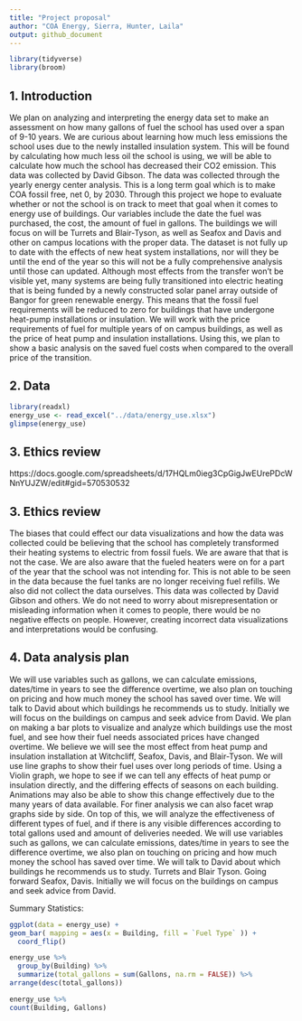 ```yaml
---
title: "Project proposal"
author: "COA Energy, Sierra, Hunter, Laila"
output: github_document
---
```


```r
library(tidyverse)
library(broom)
```

## 1. Introduction
  We plan on analyzing and interpreting the energy data set to make an assessment on how many gallons of fuel the school has used over a span of 9-10 years. We are curious about learning how much less emissions the school uses due to the newly installed insulation system. This will be found by calculating how much less oil the school is using, we will be able to calculate how much the school has decreased their CO2 emission. This data was collected by David Gibson. The data was collected through the yearly energy center analysis. This is a long term goal which is to make COA fossil free, net 0, by 2030. 
  Through this project we hope to evaluate whether or not the school is on track to meet that goal when it comes to energy use of buildings. Our variables include the date the fuel was purchased, the cost, the amount of fuel in gallons. The buildings we will focus on will be Turrets and Blair-Tyson, as well as Seafox and Davis and other on campus locations with the proper data. The dataset is not fully up to date with the effects of new heat system installations, nor will they be until the end of the year so this will not be a fully comprehensive analysis until those can updated. Although most effects from the transfer won't be visible yet, many systems are being fully transitioned into electric heating that is being funded by a newly constructed solar panel array outside of Bangor for green renewable energy. This means that the fossil fuel requirements will be reduced to zero for buildings that have undergone heat-pump installations or insulation. 
    We will work with the price requirements of fuel for multiple years of on campus buildings, as well as the price of heat pump and insulation installations. Using this, we plan to show a basic analysis on the saved fuel costs when compared to the overall price of the transition. 

## 2. Data

```r
library(readxl)
energy_use <- read_excel("../data/energy_use.xlsx")
glimpse(energy_use)
```

## 3. Ethics review

https://docs.google.com/spreadsheets/d/17HQLm0ieg3CpGigJwEUrePDcWNnYUJZW/edit#gid=570530532

## 3. Ethics review
  The biases that could effect our data visualizations and how the data was collected could be believing that the school has completely transformed their heating systems to electric from fossil fuels. We are aware that that is not the case. We are also aware that the fueled heaters were on for a part of the year that the school was not intending for. This is not able to be seen in the data because the fuel tanks are no longer receiving fuel refills. We also did not collect the data ourselves. This data was collected by David Gibson and others. 
  We do not need to worry about misrepresentation or misleading information when it comes to people, there would be no negative effects on people. However, creating incorrect data visualizations and interpretations would be confusing. 

## 4. Data analysis plan
  We will use variables such as gallons, we can calculate emissions, dates/time in years to see the difference overtime, we also plan on touching on pricing and how much money the school has saved over time. We will talk to David about which buildings he recommends us to study. Initially we will focus on the buildings on campus and seek advice from David. 
  We plan on making a bar plots to visualize and analyze which buildings use the most fuel, and see how their fuel needs associated prices have changed overtime. We believe we will see the most effect from heat pump and insulation installation at Witchcliff, Seafox, Davis, and Blair-Tyson. We will use line graphs to show their fuel uses over long periods of time. Using a Violin graph, we hope to see if we can tell any effects of heat pump or insulation directly, and the differing effects of seasons on each building. Animations may also be able to show this change effectively due to the many years of data available. For finer analysis we can also facet wrap graphs side by side. 
  On top of this, we will analyze the effectiveness of different types of fuel, and if there is any visible differences according to total gallons used and amount of deliveries needed. 
  We will use variables such as gallons, we can calculate emissions, dates/time in years to see the difference overtime, we also plan on touching on pricing and how much money the school has saved over time. We will talk to David about which buildings he recommends us to study. Turrets and Blair Tyson. Going forward Seafox, Davis. Initially we will focus on the buildings on campus and seek advice from David. 
  
Summary Statistics:

```r
ggplot(data = energy_use) +
geom_bar( mapping = aes(x = Building, fill = `Fuel Type` )) +
  coord_flip()
```

```r
energy_use %>%
  group_by(Building) %>%
  summarize(total_gallons = sum(Gallons, na.rm = FALSE)) %>% 
arrange(desc(total_gallons))
```

```r
energy_use %>%
count(Building, Gallons)
```